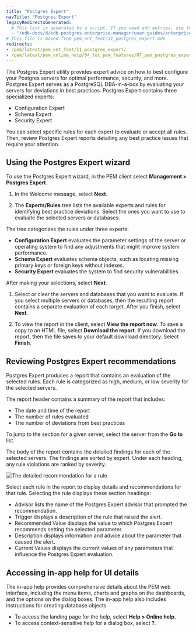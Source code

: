 ```yaml
---
title: "Postgres Expert"
navTitle: "Postgres Expert"
legacyRedirectsGenerated:
  # This list is generated by a script. If you need add entries, use the `legacyRedirects` key.
  - "/edb-docs/d/edb-postgres-enterprise-manager/user-guides/enterprise-features-guide/8.0/postgres_expert.html"
# This file is moved from pem_ent_feat/11_postgres_expert.mdx
redirects:
- /pem/latest/pem_ent_feat/11_postgres_expert/
- /pem/latest/pem_online_help/04_toc_pem_features/07_pem_postgres_expert/
---
```


The Postgres Expert utility provides expert advice on how to best configure your Postgres servers for optimal performance, security, and more. Postgres Expert serves as a PostgreSQL DBA-in-a-box by evaluating your servers for deviations in best practices. Postgres Expert contains three specialized experts:

-   Configuration Expert
-   Schema Expert
-   Security Expert

You can select specific rules for each expert to evaluate or accept all rules. Then, review Postgres Expert reports detailing any best practice issues that require your attention.

## Using the Postgres Expert wizard

To use the Postgres Expert wizard, in the PEM client select **Management > Postgres Expert**. 

1.  In the Welcome message, select **Next**.

1.  The **Experts/Rules** tree lists the available experts and rules for identifying best practice deviations. Select the ones you want to use to evaluate the selected servers or databases. 

  The tree categorizes the rules under three experts:

  -   **Configuration Expert** evaluates the parameter settings of the server or operating system to find any adjustments that might improve system performance.
  -   **Schema Expert** evaluates schema objects, such as locating missing primary keys or foreign keys without indexes.
  -   **Security Expert** evaluates the system to find security vulnerabilities.

  After making your selections, select **Next**.

1.  Select or clear the servers and databases that you want to evaluate. If you select multiple servers or databases, then the resulting report contains a separate evaluation of each target. After you finish, select **Next**.

1.  To view the report in the client, select **View the report now**. To save a copy to an HTML file, select **Download the report**. If you download the report, then the file saves to your default download directory. Select **Finish**. 

## Reviewing Postgres Expert recommendations

Postgres Expert produces a report that contains an evaluation of the selected rules. Each rule is categorized as high, medium, or low severity for the selected servers.

The report header contains a summary of the report that includes:

- The date and time of the report
- The number of rules evaluated
- The number of deviations from best practices

To jump to the section for a given server, select the server from the **Go to** list.

The body of the report contains the detailed findings for each of the selected servers. The findings are sorted by expert. Under each heading, any rule violations are ranked by severity.

![The detailed recommendation for a rule](../images/pe_param_value.png)

Select each rule in the report to display details and recommendations for that rule. Selecting the rule displays these section headings:

-   Advisor lists the name of the Postgres Expert advisor that prompted the recommendation.
-   Trigger displays a description of the rule that raised the alert.
-   Recommended Value displays the value to which Postgres Expert recommends setting the selected parameter.
-   Description displays information and advice about the parameter that caused the alert.
-   Current Values displays the current values of any parameters that influence the Postgres Expert evaluation.

## Accessing in-app help for UI details

The in-app help provides comprehensive details about the PEM web interface, including the menu items, charts and graphs on the dashboards, and the options on the dialog boxes. The in-app help also includes instructions for creating database objects.

- To access the landing page for the help, select **Help > Online help**. 
- To access context-sensitive help for a dialog box, select **?**.
